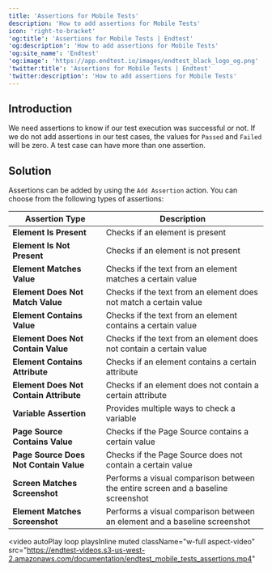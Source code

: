 ```yaml
---
title: 'Assertions for Mobile Tests'
description: 'How to add assertions for Mobile Tests'
icon: 'right-to-bracket'
'og:title': 'Assertions for Mobile Tests | Endtest'
'og:description': 'How to add assertions for Mobile Tests'
'og:site_name': 'Endtest'
'og:image': 'https://app.endtest.io/images/endtest_black_logo_og.png'
'twitter:title': 'Assertions for Mobile Tests | Endtest'
'twitter:description': 'How to add assertions for Mobile Tests'
---
```

    
## Introduction
    
We need assertions to know if our test execution was successful or not. If we do not add assertions in our test cases, the values for `Passed` and `Failed` will be zero. A test case can have more than one assertion.
    
## Solution
    
Assertions can be added by using the `Add Assertion` action. You can choose from the following types of assertions:
    
| **Assertion Type**                   | **Description**                                                                       |
|--------------------------------------|---------------------------------------------------------------------------------------|
| **Element Is Present**               | Checks if an element is present                                                       |
| **Element Is Not Present**           | Checks if an element is not present                                                   |
| **Element Matches Value**            | Checks if the text from an element matches a certain value                           |
| **Element Does Not Match Value**     | Checks if the text from an element does not match a certain value                    |
| **Element Contains Value**           | Checks if the text from an element contains a certain value                          |
| **Element Does Not Contain Value**   | Checks if the text from an element does not contain a certain value                  |
| **Element Contains Attribute**       | Checks if an element contains a certain attribute                                    |
| **Element Does Not Contain Attribute** | Checks if an element does not contain a certain attribute                          |
| **Variable Assertion**               | Provides multiple ways to check a variable                                           |
| **Page Source Contains Value**       | Checks if the Page Source contains a certain value                                   |
| **Page Source Does Not Contain Value** | Checks if the Page Source does not contain a certain value                         |
| **Screen Matches Screenshot**        | Performs a visual comparison between the entire screen and a baseline screenshot      |
| **Element Matches Screenshot**       | Performs a visual comparison between an element and a baseline screenshot            |
    
<video
  autoPlay
loop
playsInline
muted
  className="w-full aspect-video"
  src="https://endtest-videos.s3-us-west-2.amazonaws.com/documentation/endtest_mobile_tests_assertions.mp4"
></video>
